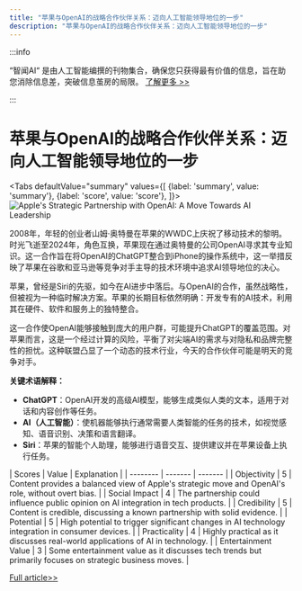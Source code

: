 ```yaml
---
title: "苹果与OpenAI的战略合作伙伴关系：迈向人工智能领导地位的一步"
description: "苹果与OpenAI的战略合作伙伴关系：迈向人工智能领导地位的一步"
---
```



:::info

“智闻AI“ 是由人工智能编撰的刊物集合，确保您只获得最有价值的信息，旨在助您消除信息差，突破信息茧房的局限。  [了解更多 >>](/)

:::

# 苹果与OpenAI的战略合作伙伴关系：迈向人工智能领导地位的一步


<Tabs
	defaultValue="summary"
	values={[
	{label: 'summary', value: 'summary'},
	{label: 'score', value: 'score'},
]}>
<TabItem value="summary">
<img
  src="https://image.informedainews.com/2024/06/07/Ar-2R7-1717724965-0.jpg"
  alt="Apple's Strategic Partnership with OpenAI: A Move Towards AI Leadership"
/>



2008年，年轻的创业者山姆·奥特曼在苹果的WWDC上庆祝了移动技术的黎明。时光飞逝至2024年，角色互换，苹果现在通过奥特曼的公司OpenAI寻求其专业知识。这一合作旨在将OpenAI的ChatGPT整合到iPhone的操作系统中，这一举措反映了苹果在谷歌和亚马逊等竞争对手主导的技术环境中追求AI领导地位的决心。

苹果，曾经是Siri的先驱，如今在AI进步中落后。与OpenAI的合作，虽然战略性，但被视为一种临时解决方案。苹果的长期目标依然明确：开发专有的AI技术，利用其在硬件、软件和服务上的独特整合。

这一合作使OpenAI能够接触到庞大的用户群，可能提升ChatGPT的覆盖范围。对苹果而言，这是一个经过计算的风险，平衡了对尖端AI的需求与对隐私和品牌完整性的担忧。这种联盟凸显了一个动态的技术行业，今天的合作伙伴可能是明天的竞争对手。

**关键术语解释：**
- **ChatGPT**：OpenAI开发的高级AI模型，能够生成类似人类的文本，适用于对话和内容创作等任务。
- **AI（人工智能）**：使机器能够执行通常需要人类智能的任务的技术，如视觉感知、语音识别、决策和语言翻译。
- **Siri**：苹果的智能个人助理，能够进行语音交互、提供建议并在苹果设备上执行任务。
</TabItem>
<TabItem value="score">
	| Scores     | Value   | Explanation |
	| -------- | ------- | ------- |
	| Objectivity  | 5    | Content provides a balanced view of Apple's strategic move and OpenAI's role, without overt bias.    |
	| Social Impact | 4     | The partnership could influence public opinion on AI integration in tech products.    |
	| Credibility    | 5    | Content is credible, discussing a known partnership with solid evidence.    |
	| Potential    | 5    | High potential to trigger significant changes in AI technology integration in consumer devices.    |
	| Practicality    | 4    | Highly practical as it discusses real-world applications of AI in technology.    |
	| Entertainment Value    | 3    | Some entertainment value as it discusses tech trends but primarily focuses on strategic business moves.    |
</TabItem>
</Tabs>

[Full article>>](https://www.cnbeta.com.tw/articles/tech/1433719.htm)
